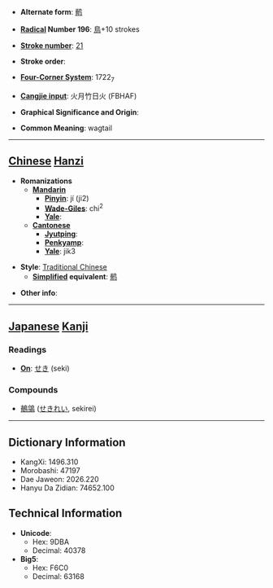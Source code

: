 * '''Alternate form''': [[鹡]]

* '''[[Wiktionary:Chinese radical index| Radical]] Number 196''': [[Wiktionary:Chinese radical index 鳥|鳥]]+10 strokes

* '''[[Wiktionary:Chinese total strokes index|Stroke number]]''': [[Wiktionary:Chinese total strokes index 21|21]]

* '''Stroke order''': 

* '''[[Wiktionary:Chinese four corner index|Four-Corner System]]''': 1722<sub>7</sub>

* '''[[Wiktionary:Chinese Cangjie index|Cangjie input]]''': 火月竹日火 (FBHAF)

* '''Graphical Significance and Origin''': 

* '''Common Meaning''': wagtail

----

== [[Chinese]] [[Hanzi]] ==

* '''Romanizations'''
** '''[[Mandarin]]'''
*** '''[[Pinyin]]''': jí (ji2)
*** '''[[Wade-Giles]]''': chi<sup>2</sup>
*** '''[[Yale]]''': 
** '''[[Cantonese]]'''
*** '''[[Jyutping]]''':
*** '''[[Penkyamp]]''': 
*** '''[[Yale]]''': jik3

* '''Style''': [[Traditional Chinese]] 
** '''[[Simplified Chinese|Simplified]] equivalent''': [[鹡]]

* '''Other info''': 

----

== [[Japanese]] [[Kanji]] ==

===Readings===
* '''[[On]]''': [[せき]] (seki)
===Compounds===
*[[鶺鴒]] ([[せきれい]], sekirei)
----

== Dictionary Information ==

* KangXi: 1496.310
* Morobashi: 47197
* Dae Jaweon: 2026.220
* Hanyu Da Zidian: 74652.100

== Technical Information ==

* '''Unicode''':
** Hex: 9DBA
** Decimal: 40378
* '''Big5''':
** Hex: F6C0
** Decimal: 63168
